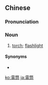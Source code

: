 {{also|电筒}}
==Chinese==
{{zh-forms|s=电筒}}

===Pronunciation===
{{zh-pron
|m=diàntǒng
|c=din6 tung4-2
|cat=n
}}

===Noun===
{{zh-noun}}

# [[torch]]; [[flashlight]]

====Synonyms====
* {{zh-l|手電筒}}

[[ko:電筒]]
[[ja:電筒]]
